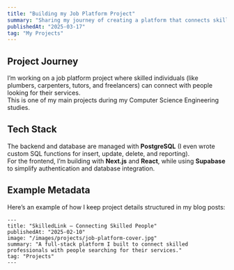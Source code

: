 ```yaml
---
title: "Building my Job Platform Project"
summary: "Sharing my journey of creating a platform that connects skilled people with job seekers, using Next.js, PostgreSQL, and Supabase."
publishedAt: "2025-03-17"
tag: "My Projects"
---
```


## Project Journey

I’m working on a job platform project where skilled individuals (like plumbers, carpenters, tutors, and freelancers) can connect with people looking for their services.  
This is one of my main projects during my Computer Science Engineering studies.

## Tech Stack

The backend and database are managed with **PostgreSQL** (I even wrote custom SQL functions for insert, update, delete, and reporting).  
For the frontend, I’m building with **Next.js** and **React**, while using **Supabase** to simplify authentication and database integration.  

## Example Metadata

Here’s an example of how I keep project details structured in my blog posts:

```tsx
---
title: "SkilledLink – Connecting Skilled People"
publishedAt: "2025-02-10"
image: "/images/projects/job-platform-cover.jpg"
summary: "A full-stack platform I built to connect skilled professionals with people searching for their services."
tag: "Projects"
---
